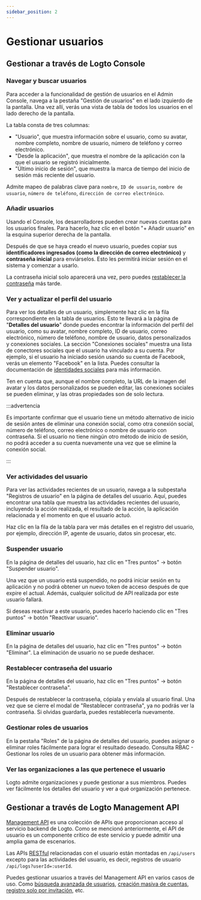 ```yaml
---
sidebar_position: 2
---
```


# Gestionar usuarios

## Gestionar a través de Logto Console

### Navegar y buscar usuarios

Para acceder a la funcionalidad de gestión de usuarios en el Admin Console, navega a la pestaña "Gestión de usuarios" en el lado izquierdo de la pantalla. Una vez allí, verás una vista de tabla de todos los usuarios en el lado derecho de la pantalla.

La tabla consta de tres columnas:

- "Usuario", que muestra información sobre el usuario, como su avatar, nombre completo, nombre de usuario, número de teléfono y correo electrónico.
- "Desde la aplicación", que muestra el nombre de la aplicación con la que el usuario se registró inicialmente.
- "Último inicio de sesión", que muestra la marca de tiempo del inicio de sesión más reciente del usuario.

Admite mapeo de palabras clave para `nombre`, `ID de usuario`, `nombre de usuario`, `número de teléfono`, `dirección de correo electrónico`.

### Añadir usuarios

Usando el Console, los desarrolladores pueden crear nuevas cuentas para los usuarios finales. Para hacerlo, haz clic en el botón "+ Añadir usuario" en la esquina superior derecha de la pantalla.

Después de que se haya creado el nuevo usuario, puedes copiar sus **identificadores ingresados (como la dirección de correo electrónico)** y **contraseña inicial** para enviárselos. Esto les permitirá iniciar sesión en el sistema y comenzar a usarlo.

La contraseña inicial solo aparecerá una vez, pero puedes [restablecer la contraseña](./#reset-user-password) más tarde.

### Ver y actualizar el perfil del usuario

Para ver los detalles de un usuario, simplemente haz clic en la fila correspondiente en la tabla de usuarios. Esto te llevará a la página de "**Detalles del usuario**" donde puedes encontrar la información del perfil del usuario, como su avatar, nombre completo, ID de usuario, correo electrónico, número de teléfono, nombre de usuario, datos personalizados y conexiones sociales. La sección "Conexiones sociales" muestra una lista de conectores sociales que el usuario ha vinculado a su cuenta. Por ejemplo, si el usuario ha iniciado sesión usando su cuenta de Facebook, verás un elemento "Facebook" en la lista. Puedes consultar la documentación de [identidades sociales](/user-management/user-data/#social-identities) para más información.

Ten en cuenta que, aunque el nombre completo, la URL de la imagen del avatar y los datos personalizados se pueden editar, las conexiones sociales se pueden eliminar, y las otras propiedades son de solo lectura.

:::advertencia

Es importante confirmar que el usuario tiene un método alternativo de inicio de sesión antes de eliminar una conexión social, como otra conexión social, número de teléfono, correo electrónico o nombre de usuario con contraseña. Si el usuario no tiene ningún otro método de inicio de sesión, no podrá acceder a su cuenta nuevamente una vez que se elimine la conexión social.

:::

### Ver actividades del usuario

Para ver las actividades recientes de un usuario, navega a la subpestaña "Registros de usuario" en la página de detalles del usuario. Aquí, puedes encontrar una tabla que muestra las actividades recientes del usuario, incluyendo la acción realizada, el resultado de la acción, la aplicación relacionada y el momento en que el usuario actuó.

Haz clic en la fila de la tabla para ver más detalles en el registro del usuario, por ejemplo, dirección IP, agente de usuario, datos sin procesar, etc.

### Suspender usuario

En la página de detalles del usuario, haz clic en "Tres puntos" -> botón "Suspender usuario".

Una vez que un usuario está suspendido, no podrá iniciar sesión en tu aplicación y no podrá obtener un nuevo token de acceso después de que expire el actual. Además, cualquier solicitud de API realizada por este usuario fallará.

Si deseas reactivar a este usuario, puedes hacerlo haciendo clic en "Tres puntos" -> botón "Reactivar usuario".

### Eliminar usuario

En la página de detalles del usuario, haz clic en "Tres puntos" -> botón "Eliminar". La eliminación de usuario no se puede deshacer.

### Restablecer contraseña del usuario

En la página de detalles del usuario, haz clic en "Tres puntos" -> botón "Restablecer contraseña".

Después de restablecer la contraseña, cópiala y envíala al usuario final. Una vez que se cierre el modal de "Restablecer contraseña", ya no podrás ver la contraseña. Si olvidas guardarla, puedes restablecerla nuevamente.

### Gestionar roles de usuarios

En la pestaña "Roles" de la página de detalles del usuario, puedes asignar o eliminar roles fácilmente para lograr el resultado deseado. Consulta RBAC - Gestionar los roles de un usuario para obtener más información.

### Ver las organizaciones a las que pertenece el usuario

Logto admite organizaciones y puede gestionar a sus miembros. Puedes ver fácilmente los detalles del usuario y ver a qué organización pertenece.

## Gestionar a través de Logto Management API

[Management API](/concepts/core-service/#management-api) es una colección de APIs que proporcionan acceso al servicio backend de Logto. Como se mencionó anteriormente, el API de usuario es un componente crítico de este servicio y puede admitir una amplia gama de escenarios.

Las APIs [RESTful](https://en.wikipedia.org/wiki/Representational_state_transfer) relacionadas con el usuario están montadas en `/api/users` excepto para las actividades del usuario, es decir, registros de usuario `/api/logs?userId=:userId`.

Puedes gestionar usuarios a través del Management API en varios casos de uso. Como [búsqueda avanzada de usuarios](/user-management/advanced-user-search), [creación masiva de cuentas](https://openapi.logto.io/operation/operation-createuser), [registro solo por invitación](/end-user-flows/sign-up-and-sign-in/disable-user-registration), etc.
